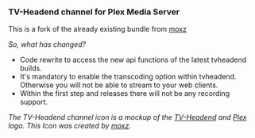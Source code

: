 === TV-Headend channel for Plex Media Server ===

This is a fork of the already existing bundle from [https://github.com/moxz/tvheadend.bundle moxz]

''So, what has changed?''

* Code rewrite to access the new api functions of the latest tvheadend builds.
* It's mandatory to enable the transcoding option within tvheadend. Otherwise you will not be able to stream to your web clients.
* Within the first step and releases there will not be any recording support.

''The TV-Headend channel icon is a mockup of the [https://tvheadend.org TV-Headend] and [http://plexapp.com Plex] logo. This Icon was created by [https://github.com/moxz/tvheadend.bundle moxz].''
